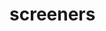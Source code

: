 # screeners


<ul className="grid grid-cols-1 md:grid-cols-2 lg:grid-cols-3 xl:grid-cols-4 gap-4 -ml-6">

<ReferenceCard
        title="scr"
        description="ah all pm"
        url="/bot/reference/telegram/screeners/scr/ah"
    />
<ReferenceCard
    title="screener"
    description="This command allows the user to retrieve stock screener results according to the chosen technical signal."
    url="/bot/reference/telegram/screeners/screener"
/>
</ul>
